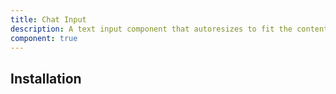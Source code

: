 ```yaml
---
title: Chat Input
description: A text input component that autoresizes to fit the content.
component: true
---
```


<ComponentPreview
  name="chat-input-demo"
  title="Chat Input"
  description="A chat input component"
/>

## Installation
